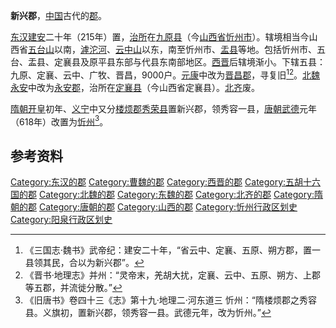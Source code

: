 '''新兴郡'''，[[中国|中国]]古代的[[郡|郡]]。

[[东汉|东汉]][[建安_(东汉)|建安]]二十年（215年）置，[[治所|治所]]在[[九原县_(东汉)|九原县]]（今[[山西省|山西省]][[忻州市|忻州市]]）。辖境相当今山西省[[五台山|五台山]]以南，[[滹沱河|滹沱河]]、[[云中山|云中山]]以东，南至忻州市、[[盂县|盂县]]等地。包括忻州市、五台、盂县、定襄县及原平县东部与代县东南部地区。[[西晋|西晋]]后辖境渐小。下辖五县：九原、定襄、云中、广牧、晋昌，9000户。[[元康_(西晋)|元康]]中改为[[晋昌郡_(山西)|晋昌郡]]，寻复旧<ref>《三国志·魏书》武帝纪：建安二十年，“省云中、定襄、五原、朔方郡，置一县领其民，合以为新兴郡”。</ref><ref>《晋书·地理志》并州：“灵帝末，羌胡大扰，定襄、云中、五原、朔方、上郡等五郡，并流徙分散。”</ref>。[[北魏|北魏]][[永安_(北魏)|永安]]中改为[[永安郡_(永安)|永安郡]]，治所在[[定襄县|定襄县]]（今山西省定襄县）。[[北齐|北齐]]废。

[[隋朝|隋朝]][[开皇|开皇]]初年、[[义宁|义宁]]中又分[[楼烦郡|楼烦郡]][[秀荣县|秀荣县]]置新兴郡，领秀容一县，[[唐朝|唐朝]][[武德|武德]]元年（618年）改置为[[忻州_(古代)|忻州]]<ref>《旧唐书》卷四十三《志》第十九·地理二·河东道三 忻州：“隋楼烦郡之秀容县。义旗初，置新兴郡，领秀容一县。武德元年，改为忻州。”</ref>。

==参考资料==
{{reflist}}

{{東漢行政區劃|nocat}}
{{三國行政區劃|nocat}}
{{西晉行政區劃|nocat}}
{{山西行政区划小作品}}
{{DEFAULTSORT:X}}
[[Category:东汉的郡|Category:东汉的郡]]
[[Category:曹魏的郡|Category:曹魏的郡]]
[[Category:西晋的郡|Category:西晋的郡]]
[[Category:五胡十六国的郡|Category:五胡十六国的郡]]
[[Category:北魏的郡|Category:北魏的郡]]
[[Category:东魏的郡|Category:东魏的郡]]
[[Category:北齐的郡|Category:北齐的郡]]
[[Category:隋朝的郡|Category:隋朝的郡]]
[[Category:唐朝的郡|Category:唐朝的郡]]
[[Category:山西的郡|Category:山西的郡]]
[[Category:忻州行政区划史|Category:忻州行政区划史]]
[[Category:阳泉行政区划史|Category:阳泉行政区划史]]